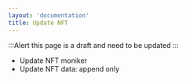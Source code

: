 ```yaml
---
layout: 'documentation'
title: Update NFT
---
```


:::Alert
this page is a draft and need to be updated
:::

- Update NFT moniker
- Update NFT data: append only
